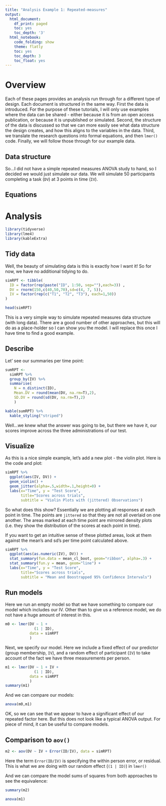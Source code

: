 ```yaml
---
title: "Analysis Example 1: Repeated-measures"
output:
  html_document:
    df_print: paged
    toc: yes
    toc_depth: '3'
  html_notebook:
    code_folding: show
    theme: flatly
    toc: yes
    toc_depth: 3
    toc_float: yes
---
```


# Overview
Each of these pages provides an analysis run through for a different type of design. Each document is structured in the same way. First the data is introduced. For the purpose of these tutorials, I will only use examples where the data can be shared - either because it is from an open access publication, or because it is unpublished or simulated. Second, the structure of the data is discussed so that we can more easily see what data structure the design creates, and how this aligns to the variables in the data. Third, we translate the research questions into formal equations, and then `lmer()` code. Finally, we will follow those through for our example data.

## Data structure
So...I did not have a simple repeated measures ANOVA study to hand, so I decided we would just simulate our data. We will simulate 50 participants completing a task (`DV`) at 3 points in time (`IV`).

## Equations

# Analysis

```r
library(tidyverse)
library(lme4)
library(kableExtra)
```


## Tidy data
Well, the beauty of simulating data is this is exactly how I want it! So for now, we have no additional tidying to do.

```r
simRPT <- tibble(
  ID = factor(rep(paste("ID", 1:50, sep=""),each=3)) ,
  DV = rnorm(150,c(40,50,70),sd=c(4, 7, 5)),
  IV = factor(rep(c("T1", "T2", "T3"), each=1,50))
)

head(simRPT)
```

This is a very simple way to simulate repeated measures data structure (with long data). There are a good number of other approaches, but this will do as a place-holder so I can show you the model. I will replace this once I have time to find a good example.

## Describe
Let' see our summaries per time point:

```r
sumRPT <- 
  simRPT %>%
  group_by(IV) %>%
  summarise(
    N = n_distinct(ID),
    Mean.DV = round(mean(DV, na.rm=T),2),
    SD.DV = round(sd(DV, na.rm=T),2)
    )
```

```r
kable(sumRPT) %>%
  kable_styling("striped")
```

Well...we knew what the answer was going to be, but there we have it, our scores improve across the three administrations of our test.

## Visualize
As this is a nice simple example, let's add a new plot - the violin plot. Here is the code and plot:

```r
simRPT %>% 
  ggplot(aes(IV, DV)) + 
  geom_violin() + 
  geom_jitter(alpha=.5,width=.1,height=0) + 
  labs(x="Time", y = "Test Score", 
       title="Scores across trials", 
       subtitle = "Violin Plots with (jittered) Observations")
```

So what does this show? Essentially we are plotting all responses at each point in time. The points are `jittered` so that they are not all overlaid on one another. The areas marked at each time point are mirrored density plots (i.e. they show the distribution of the scores at each point in time). 

If you want to get an intuitive sense of these plotted areas, look at them against the mean's and sd's per time point calculated above.

```r
simRPT %>% 
  ggplot(aes(as.numeric(IV), DV)) +  
  stat_summary(fun.data = mean_cl_boot, geom="ribbon", alpha=.3) + 
  stat_summary(fun.y = mean, geom="line") + 
  labs(x="Time", y = "Test Score", 
       title="Scores across trials", 
       subtitle = "Mean and Boostrapped 95% Confidence Intervals")
```


## Run models
Here we run an empty model so that we have something to compare our model which includes our IV. Other than to give us a reference model, we do not have a huge amount of interest in this.

```r
m0 <- lmer(DV ~ 1 +
             (1 | ID), 
           data = simRPT
           )
```

Next, we specify our model. Here we include a fixed effect of our predictor (group membership, `IV`), and a random effect of participant (`IV`) to take account of the fact we have three measurements per person.

```r
m1 <- lmer(DV ~ 1 + IV +
             (1 | ID), 
           data = simRPT
           )
summary(m1)
```

And we can compare our models:

```r
anova(m0,m1)
```

OK, so we can see that we appear to have a significant effect of our repeated factor here. But this does not look like a typical ANOVA output. For piece of mind, it can be useful to compare models.

## Comparison to `aov()`
```r
m2 <- aov(DV ~ IV + Error(ID/IV), data = simRPT)
```

Here the term `Error(ID/IV)` is specifying the within person error, or residual. This is what we are doing with our random effect (`(1 | ID)`) in `lmer()`

And we can compare the model sums of squares from both approaches to see the equivalence:

```r
summary(m2)
```

```r
anova(m1)
```